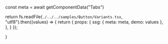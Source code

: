 




const meta = await getComponentData("Tabs")

return fs.readFile(`./../../samples/Button/Variants.tsx`, "utf8").then((values) => {
return {
props: {
ssg: {
meta: meta,
demo: values
},
},
}
});

}

<Layout>

</Layout>
